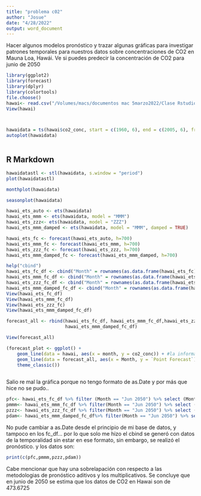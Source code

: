 ```yaml
---
title: "problema c02"
author: "Josue"
date: "4/28/2022"
output: word_document
---
```

 Hacer algunos modelos pronóstico y trazar algunas gráficas para investigar patrones temporales para nuestros datos sobre concentraciones de CO2 en Mauna Loa, Hawái. Ve si puedes predecir la concentración de CO2 para junio de 2050
 
```r
library(ggplot2) 
library(forecast)
library(dplyr)
library(colortools)
file.choose()
hawai<- read.csv("/Volumes/macs/documentos mac 5marzo2022/Clase Rstudio/Series-de-tiempo-main/co2_loa.csv",  header=T)
View(hawai)



hawaidata = ts(hawai$co2_conc, start = c(1960, 6), end = c(2005, 6), frequency = 12)
autoplot(hawaidata)



```

## R Markdown


```r
hawaidatastl <- stl(hawaidata, s.window = "period")
plot(hawaidatastl)

```


```r
monthplot(hawaidata)
```
```r
seasonplot(hawaidata)
```
```r
hawai_ets_auto <- ets(hawaidata)
hawai_ets_mmm <- ets(hawaidata, model = "MMM")
hawai_ets_zzz<- ets(hawaidata, model = "ZZZ")
hawai_ets_mmm_damped <- ets(hawaidata, model = "MMM", damped = TRUE)

hawai_ets_fc <- forecast(hawai_ets_auto, h=700)
hawai_ets_mmm_fc <- forecast(hawai_ets_mmm, h=700)
hawai_ets_zzz_fc <- forecast(hawai_ets_zzz, h=700)
hawai_ets_mmm_damped_fc <- forecast(hawai_ets_mmm_damped, h=700)

help("cbind")
hawai_ets_fc_df <- cbind("Month" = rownames(as.data.frame(hawai_ets_fc)), as.data.frame(hawai_ets_fc))
hawai_ets_mmm_fc_df <- cbind("Month" = rownames(as.data.frame(hawai_ets_mmm_fc) ), as.data.frame(hawai_ets_mmm_fc))
hawai_ets_zzz_fc_df <- cbind("Month" = rownames(as.data.frame(hawai_ets_zzz_fc) ), as.data.frame(hawai_ets_zzz_fc))
hawai_ets_mmm_damped_fc_df <- cbind("Month" = rownames(as.data.frame(hawai_ets_mmm_damped_fc)), as.data.frame(hawai_ets_mmm_damped_fc))
View(hawai_ets_fc_df)
View(hawai_ets_mmm_fc_df)
View(hawai_ets_zzz_fc)
View(hawai_ets_mmm_damped_fc_df)

forecast_all <- rbind(hawai_ets_fc_df, hawai_ets_mmm_fc_df,hawai_ets_zzz_fc_df,
                      hawai_ets_mmm_damped_fc_df)

View(forecast_all)

(forecast_plot <- ggplot() +
    geom_line(data = hawai, aes(x = month, y = co2_conc)) + #la información original
    geom_line(data = forecast_all, aes(x = Month, y = `Point Forecast`)) + # el pronóstico
    theme_classic())
           
```
                                    
Salio re mal la gráfica porque no tengo formato de as.Date y por más que hice no se pudo..

```r

pfc<- hawai_ets_fc_df %>% filter (Month == "Jun 2050") %>% select (Month, `Point Forecast`)
pmmm<- hawai_ets_mmm_fc_df %>% filter(Month == "Jun 2050") %>% select (Month, `Point Forecast`)
pzzz<- hawai_ets_zzz_fc_df %>% filter(Month == "Jun 2050") %>% select (Month, `Point Forecast`)
pdam<- hawai_ets_mmm_damped_fc_df%>% filter(Month == "Jun 2050") %>% select (Month, `Point Forecast`)
```

No pude cambiar a as.Date desde el principio de mi base de datos, y tampoco en los fc_df... por lo que solo me hizo el cbind se generó con datos de la temporalidad sin estar en ese formato, sin embargo, se realizó el pronóstico. y los datos son: 
```r
print(c(pfc,pmmm,pzzz,pdam))
```
Cabe mencionar que hay una sobrelapación con respecto a las metodologias de pronóstico aditivos y los multiplicativos.
Se concluye que en junio de 2050 se estima que los datos de CO2 en Hawai son de 473.6725
